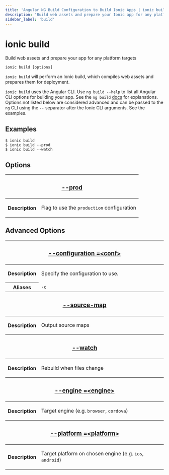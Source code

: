 ```yaml
---
title: 'Angular NG Build Configuration to Build Ionic Apps | ionic build'
description: 'Build web assets and prepare your Ionic app for any platform targets. Ionic build uses the Angular CLI—see the ng build docs for how to use the configuration.'
sidebar_label: 'build'
---
```


# ionic build

Build web assets and prepare your app for any platform targets

```shell
ionic build [options]
```

`ionic build` will perform an Ionic build, which compiles web assets and prepares them for deployment.

`ionic build` uses the Angular CLI. Use `ng build --help` to list all Angular CLI options for building your app. See the `ng build` [docs](https://angular.io/cli/build) for explanations. Options not listed below are considered advanced and can be passed to the `ng` CLI using the `--` separator after the Ionic CLI arguments. See the examples.

## Examples

```shell
$ ionic build
$ ionic build --prod
$ ionic build --watch
```

## Options

<table className="reference-table">
  <thead>
    <tr>
      <th colSpan="2">
        <h3>
          <a href="#option-prod" id="option-prod">
            --prod
          </a>
        </h3>
      </th>
    </tr>
  </thead>
  <tbody>
    <tr>
      <th>Description</th>
      <td>
        <p>
          Flag to use the <code>production</code> configuration
        </p>
      </td>
    </tr>
  </tbody>
</table>

## Advanced Options

<table className="reference-table">
  <thead>
    <tr>
      <th colSpan="2">
        <h3>
          <a href="#option-configuration" id="option-configuration">
            --configuration
            <span class="option-spec"> =&lt;conf&gt;</span>
          </a>
        </h3>
      </th>
    </tr>
  </thead>
  <tbody>
    <tr>
      <th>Description</th>
      <td>
        <div>
          <p>Specify the configuration to use.</p>
        </div>
      </td>
    </tr>
    <tr>
      <th>Aliases</th>
      <td>
        <code>-c</code>
      </td>
    </tr>
  </tbody>
  <thead>
    <tr>
      <th colSpan="2">
        <h3>
          <a href="#option-source-map" id="option-source-map">
            --source-map
          </a>
        </h3>
      </th>
    </tr>
  </thead>
  <tbody>
    <tr>
      <th>Description</th>
      <td>
        <div>
          <p>Output source maps</p>
        </div>
      </td>
    </tr>
  </tbody>
  <thead>
    <tr>
      <th colSpan="2">
        <h3>
          <a href="#option-watch" id="option-watch">
            --watch
          </a>
        </h3>
      </th>
    </tr>
  </thead>
  <tbody>
    <tr>
      <th>Description</th>
      <td>
        <div>
          <p>Rebuild when files change</p>
        </div>
      </td>
    </tr>
  </tbody>
  <thead>
    <tr>
      <th colSpan="2">
        <h3>
          <a href="#option-engine" id="option-engine">
            --engine
            <span class="option-spec"> =&lt;engine&gt;</span>
          </a>
        </h3>
      </th>
    </tr>
  </thead>
  <tbody>
    <tr>
      <th>Description</th>
      <td>
        <div>
          <p>
            Target engine (e.g. <code>browser</code>, <code>cordova</code>)
          </p>
        </div>
      </td>
    </tr>
  </tbody>
  <thead>
    <tr>
      <th colSpan="2">
        <h3>
          <a href="#option-platform" id="option-platform">
            --platform
            <span class="option-spec"> =&lt;platform&gt;</span>
          </a>
        </h3>
      </th>
    </tr>
  </thead>
  <tbody>
    <tr>
      <th>Description</th>
      <td>
        <div>
          <p>
            Target platform on chosen engine (e.g. <code>ios</code>, <code>android</code>)
          </p>
        </div>
      </td>
    </tr>
  </tbody>
</table>
